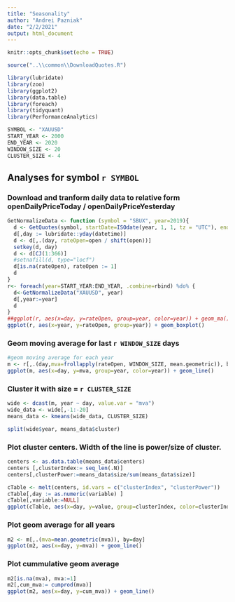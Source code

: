 ```yaml
---
title: "Seasonality"
author: "Andrei Pazniak"
date: "2/2/2021"
output: html_document
---
```


```r
knitr::opts_chunk$set(echo = TRUE)

source("..\\common\\DownloadQuotes.R")

library(lubridate)
library(zoo)
library(ggplot2)
library(data.table)
library(foreach)
library(tidyquant)
library(PerformanceAnalytics)
```

```r
SYMBOL <- "XAUUSD"
START_YEAR <- 2000
END_YEAR <- 2020
WINDOW_SIZE <- 20
CLUSTER_SIZE <- 4
```

## Analyses for symbol `r SYMBOL`
### Download and tranform daily data to relative form openDailyPriceToday / openDailyPriceYesterday
```r
GetNormalizeData <- function (symbol = "SBUX", year=2019){
  d <- GetQuotes(symbol, startDate=ISOdate(year, 1, 1, tz = "UTC"), endDate=ISOdate(year+1, 1, 1, tz = "UTC"), periodicity="D1", type="Bids")
  d[,day := lubridate::yday(datetime)]
  d <- d[,.(day, rateOpen=open / shift(open))]
  setkey(d, day)
  d <- d[CJ(1:366)]
  #setnafill(d, type="locf")
  d[is.na(rateOpen), rateOpen := 1]
  d
}
r<- foreach(year=START_YEAR:END_YEAR, .combine=rbind) %do% {
  d<-GetNormalizeData("XAUUSD", year)
  d[,year:=year]
  d
}
##ggplot(r, aes(x=day, y=rateOpen, group=year, color=year)) + geom_ma()
ggplot(r, aes(x=year, y=rateOpen, group=year)) + geom_boxplot()
```

### Geom moving average for last `r WINDOW_SIZE` days
```r
#geom moving average for each year
m <- r[,.(day,mva=frollapply(rateOpen, WINDOW_SIZE, mean.geometric)), by=year]
ggplot(m, aes(x=day, y=mva, group=year, color=year)) + geom_line()
```

### Cluster it with size = `r CLUSTER_SIZE`
```r
wide <- dcast(m, year ~ day, value.var = "mva")
wide_data <- wide[,-1:-20]
means_data <- kmeans(wide_data, CLUSTER_SIZE)

split(wide$year, means_data$cluster)
```
### Plot cluster centers. Width of the line is power/size of cluster.
```r
centers <- as.data.table(means_data$centers)
centers [,clusterIndex:= seq_len(.N)]
centers[,clusterPower:=means_data$size/sum(means_data$size)]

cTable <- melt(centers, id.vars = c("clusterIndex", "clusterPower"))
cTable[,day := as.numeric(variable) ]
cTable[,variable:=NULL]
ggplot(cTable, aes(x=day, y=value, group=clusterIndex, color=clusterIndex, size=clusterPower)) + geom_line()
```

### Plot geom average for all years 
```r
m2 <- m[,.(mva=mean.geometric(mva)), by=day]
ggplot(m2, aes(x=day, y=mva)) + geom_line()
```

### Plot cummulative geom average 
```r
m2[is.na(mva), mva:=1]
m2[,cum_mva:= cumprod(mva)]
ggplot(m2, aes(x=day, y=cum_mva)) + geom_line()
```